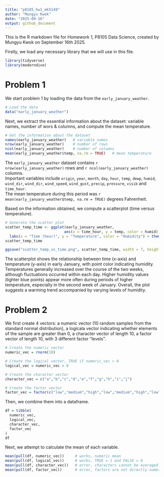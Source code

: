 ```yaml
---
title: "p8105_hw1_mk5149"
author: "Mungyu Kwok"
date: "2025-09-16"
output: github_document
---
```


This is the R markdown file for Homework 1, P8105 Data Science, created by Mungyu Kwok on September 16th 2025.

Firstly, we load any necessary library that we will use in this file.
```r
library(tidyverse)
library(moderndive)
```

# Problem 1
We start problem 1 by loading the data from the `early_january_weather`.
```r
# Load the data
data("early_january_weather")
```

Next, we extract the essential information about the dataset: variable names, number of wors & columns, and compute the mean temperature.
```r
# Get the information about the dataset
names(early_january_weather)   # variable names
nrow(early_january_weather)    # number of rows
ncol(early_january_weather)    # number of columns
mean(early_january_weather$temp, na.rm = TRUE)   # mean temperature
```
The `early_january_weather` dataset contains `r nrow(early_january_weather)` rows and 
`r ncol(early_january_weather)` columns.  
Important variables include `origin`, `year`, `month`, `day`, `hour`, `temp`, `dewp`, `humid`, `wind_dir`, `wind_dir`, `wind_speed`, `wind_gust`, `precip`, `pressure`, `visib` and `time_hour`.  
The mean temperature during this period was `r mean(early_january_weather$temp, na.rm = TRUE)` degrees Fahrenheit.

Based on the information obtained, we compute a scatterplot (time versus temperature).
```r
# Generate the scatter plot
scatter_temp_time <- ggplot(early_january_weather, 
                           aes(x = time_hour, y = temp, color = humid)) + geom_point(size = 2) + 
  labs(x = "Time (hour)", y = "Temperature", color = "Humidity") + theme_minimal()
scatter_temp_time

ggsave("scatter_temp_vs_time.png", scatter_temp_time, width = 7, height = 4)
```
The scatterplot shows the relationship between time (x-axis) and temperature (y-axis)
in early January, with point color indicating humidity. Temperatures generally
increased over the course of the two weeks, although fluctuations occurred within
each day. Higher humidity values (lighter blue points) appear more often during
periods of higher temperature, especially in the second week of January.
Overall, the plot suggests a warming trend accompanied by varying levels of humidity.


# Problem 2
We first create 4 vectors:
a numeric vector (10 random samples from the standard normal distribution),
a logicala vector indicating whether elements of the sample are greater than 0,
a character vector of length 10,
a factor vector of length 10, with 3 different factor “levels”.
```r
# Create the numeric vector
numeric_vec = rnorm(10)

# Create the logical vector, TRUE if numeric_vec > 0
logical_vec = numeric_vec > 0

# Create the character vector
character_vec = c("a","b","c","d","e","f","g","h","i","j")

# Create the factor vector
factor_vec = factor(c("low","medium","high","low","medium","high","low","medium","high","low"))
```

Then, we combine them into a dataframe.
```r
df = tibble(
  numeric_vec,
  logical_vec,
  character_vec,
  factor_vec
)
df
```

Next, we attempt to calculate the mean of each variable.
```r
mean(pull(df, numeric_vec))     # works, numeric mean
mean(pull(df, logical_vec))     # works, TRUE = 1 and FALSE = 0
mean(pull(df, character_vec))   # error, characters cannot be averaged
mean(pull(df, factor_vec))      # error, factors are not directly numeric
```










